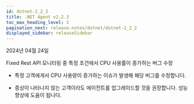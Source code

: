 ```yaml
---
id: dotnet-2_2_3
title: .NET Agent v2.2.3
toc_max_heading_level: 2
pagination_next: release-notes/dotnet/dotnet-2_2_2
displayed_sidebar: releaseSidebar
---
```


2024년 04월 24일

<Status>Fixed</Status> Rest API 모니터링 중 특정 조건에서 CPU 사용률이 증가하는 버그 수정

- 특정 고객에게서 CPU 사용량이 증가하는 이슈가 발생해 해당 버그를 수정합니다.

- 증상이 나타나지 않는 고객이라도 에이전트를 업그레이드할 것을 권장합니다. 성능 향상에 도움이 됩니다.